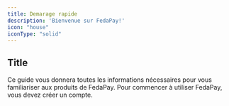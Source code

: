 ```yaml
---
title: Demarage rapide
description: 'Bienvenue sur FedaPay!'
icon: "house"
iconType: "solid"
---
```


## Title

Ce guide vous donnera toutes les informations nécessaires pour vous familiariser aux produits de FedaPay. Pour commencer à utiliser FedaPay, vous devez créer un compte.